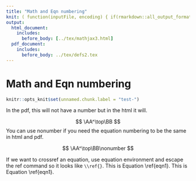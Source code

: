 ```yaml
---
title: "Math and Eqn numbering"
knit: ( function(inputFile, encoding) { if(rmarkdown::all_output_formats(inputFile)[1]=="html_document"){ f <- inputFile; x <- readLines(f); y <- gsub("[\\]ref[{]","\\\\\\\\ref{", x); cat(y,file="tmp.Rmd", sep="\n"); rmarkdown::render("tmp.Rmd", encoding = encoding, output_file =  gsub("[.]Rmd",".html",inputFile)) }else{ rmarkdown::render(inputFile, encoding = encoding ) } })
output: 
  html_document:
    includes:
      before_body: [../tex/mathjax3.html]
  pdf_document: 
    includes: 
      before_body: ../tex/defs2.tex
---
```


# Math and Eqn numbering

```r
knitr::opts_knit$set(unnamed.chunk.label = "test-")
```

In the pdf, this will not have a number but in the html it will.

$$
\AA^\top\BB
$$
You can use nonumber if you need the equation numbering to be the same in html and pdf.

$$
\AA^\top\BB\nonumber
$$

If we want to crossref an equation, use equation environment and escape the ref command so it looks like `\\ref{}`.  This is Equation \\ref{eqn1}.
\begin{equation}
\AA^\top\BB
\label{eqn1}\end{equation}
This is Equation \\ref{eqn1}.

